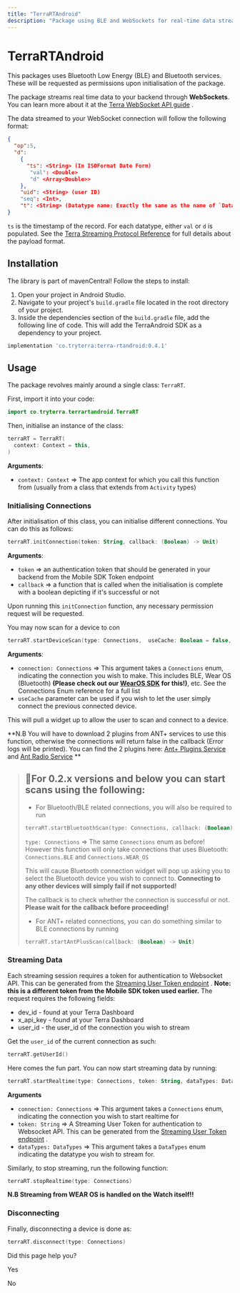 ```yaml
---
title: "TerraRTAndroid"
description: "Package using BLE and WebSockets for real-time data streaming"
---
```

# TerraRTAndroid

This packages uses Bluetooth Low Energy (BLE) and Bluetooth services. These will be requested as permissions upon initialisation of the package.

The package streams real time data to your backend through **WebSockets**. You can learn more about it at the [Terra WebSocket API guide](/reference/using-the-websocket-api)
.

The data streamed to your WebSocket connection will follow the following format:

```json
{
  "op":5,
  "d":
    {
      "ts": <String> (In ISOFormat Date Form)
       "val": <Double>
       "d" <Array<Double>>
    },
    "uid": <String> (user ID)
    "seq": <Int>,
    "t": <String> (Datatype name: Exactly the same as the name of `DataTypes` enum)
}

```

`ts` is the timestamp of the record. For each datatype, either `val` or `d` is populated. See the [Terra Streaming Protocol Reference](/reference/terra-streaming-reference)
 for full details about the payload format.

## Installation

The library is part of mavenCentral! Follow the steps to install:

1.  Open your project in Android Studio.
2.  Navigate to your project's `build.gradle` file located in the root directory of your project.
3.  Inside the dependencies section of the `build.gradle` file, add the following line of code. This will add the TerraAndroid SDK as a dependency to your project.

```gradle
implementation 'co.tryterra:terra-rtandroid:0.4.1'

```

## Usage

The package revolves mainly around a single class: `TerraRT`.

First, import it into your code:

```kotlin
import co.tryterra.terrartandroid.TerraRT

```

Then, initialise an instance of the class:

```kotlin
terraRT = TerraRT(
  context: Context = this,
)

```

**Arguments**:

*   `context: Context` => The app context for which you call this function from (usually from a class that extends from `Activity` types)

### Initialising Connections

After initialisation of this class, you can initialise different connections. You can do this as follows:

```kotlin
terraRT.initConnection(token: String, callback: (Boolean) -> Unit)

```

**Arguments**:

*   `token` => an authentication token that should be generated in your backend from the Mobile SDK Token endpoint
*   `callback` => a function that is called when the initialisation is complete with a boolean depicting if it's successful or not

Upon running this `initConnection` function, any necessary permission request will be requested.

You may now scan for a device to con

```kotlin
terraRT.startDeviceScan(type: Connections,  useCache: Boolean = false, callback: (Boolean) -> Unit)

```

**Arguments**:

*   `connection: Connections` => This argument takes a `Connections` enum, indicating the connection you wish to make. This includes BLE, Wear OS (Bluetooth) **(Please check out our [WearOS SDK](https://github.com/tryterra/TerraWearOS)
     for this!)**, etc. See the Connections Enum reference for a full list
*   `useCache` parameter can be used if you wish to let the user simply connect the previous connected device.

This will pull a widget up to allow the user to scan and connect to a device.

**N.B You will have to download 2 plugins from ANT+ services to use this function, otherwise the connections will return false in the callback (Error logs will be printed). You can find the 2 plugins here: [Ant+ Plugins Service](https://play.google.com/store/apps/details?id=com.dsi.ant.plugins.antplus&hl=en_GB&gl=US)
 and [Ant Radio Service](https://play.google.com/store/apps/details?id=com.dsi.ant.service.socket&hl=en_GB&gl=US)
**

> ## 📘For 0.2.x versions and below you can start scans using the following:
> 
> *   For Bluetooth/BLE related connections, you will also be required to run
> 
> ```kotlin
> terraRT.startBluetoothScan(type: Connections, callback: (Boolean) -> Unit)
> 
> ```
> 
> `type: Connections` => The same `Connections` enum as before! However this function will only take connections that uses Bluetooth: `Connections.BLE` and `Connections.WEAR_OS`
> 
> This will cause Bluetooth connection widget will pop up asking you to select the Bluetooth device you wish to connect to. **Connecting to any other devices will simply fail if not supported!**
> 
> The callback is to check whether the connection is successful or not. **Please wait for the callback before proceeding!**
> 
> *   For ANT+ related connections, you can do something similar to BLE connections by running
> 
> ```kotlin
> terraRT.startAntPlusScan(callback: (Boolean) -> Unit)
> 
> ```

### Streaming Data

Each streaming session requires a token for authentication to Websocket API. This can be generated from the [Streaming User Token endpoint](/reference/generate-user-token)
. **Note: this is a different token from the Mobile SDK token used earlier.** The request requires the following fields:

*   dev\_id - found at your Terra Dashboard
*   x\_api\_key - found at your Terra Dashboard
*   user\_id - the user\_id of the connection you wish to stream

Get the `user_id` of the current connection as such:

```kotlin
terraRT.getUserId()

```

Here comes the fun part. You can now start streaming data by running:

```kotlin
terraRT.startRealtime(type: Connections, token: String, dataTypes: DataTypes)

```

**Arguments**

*   `connection: Connections` => This argument takes a `Connections` enum, indicating the connection you wish to start realtime for
*   `token: String` => A Streaming User Token for authentication to Websocket API. This can be generated from the [Streaming User Token endpoint](/reference/generate-user-token)
    .
*   `dataTypes: DataTypes` => This argument takes a `DataTypes` enum indicating the datatype you wish to stream for.

Similarly, to stop streaming, run the following function:

```kotlin
terraRT.stopRealtime(type: Connections)

```

**N.B Streaming from WEAR OS is handled on the Watch itself!!**

### Disconnecting

Finally, disconnecting a device is done as:

```kotlin
terraRT.disconnect(type: Connections)

```

Did this page help you?

Yes

No